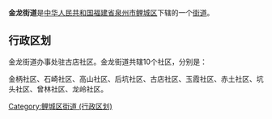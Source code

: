 {{中国乡级行政区
| 行政区全称 = 金龙街道
| 景观照片文件名 = 
| 景观照片描述 = 
| 汉语拼音 = 
| 注音符號 = 
| 上级行政区 = [[福建省|福建省]][[泉州市|泉州市]][[鲤城区|鲤城区]]
| 行政区类别 = [[街道_(行政区划)|街道]]
| 行政区划代码 = 350502007
| 地理坐标 = 
| 总面积 = 
| 户籍人口 =
| 户籍人口年份 =
| 常住人口 = 
| 常住人口年份 = 
| 人口密度 =
| 领导人职务1 = 
| 领导人姓名1 = 
| 领导人职务2 = 
| 领导人姓名2 = 
| 行政区划 = 10个[[社区|社区]]
| 官方网站 = [http://www.qzlc.gov.cn/lwcmsapp/view/jl/index.jsp 泉州市鲤城区金龙街道办事处]
| 政府驻地 =
| 邮政编码 = 
| 毗邻行政区 = 
| 位置图文件名 = 
| 位置图描述 = 
}}

'''金龙街道'''是[[中华人民共和国|中华人民共和国]][[福建省|福建省]][[泉州市|泉州市]][[鲤城区|鲤城区]]下辖的一个[[街道_(行政区划)|街道]]。

== 行政区划 ==
金龙街道办事处驻古店社区。金龙街道共辖10个社区，分别是：

金柄社区、石崎社区、高山社区、后坑社区、古店社区、玉霞社区、赤土社区、坑头社区、曾林社区、龙岭社区。

{{鲤城区行政区划}}
[[Category:鲤城区街道_(行政区划)|Category:鲤城区街道 (行政区划)]]